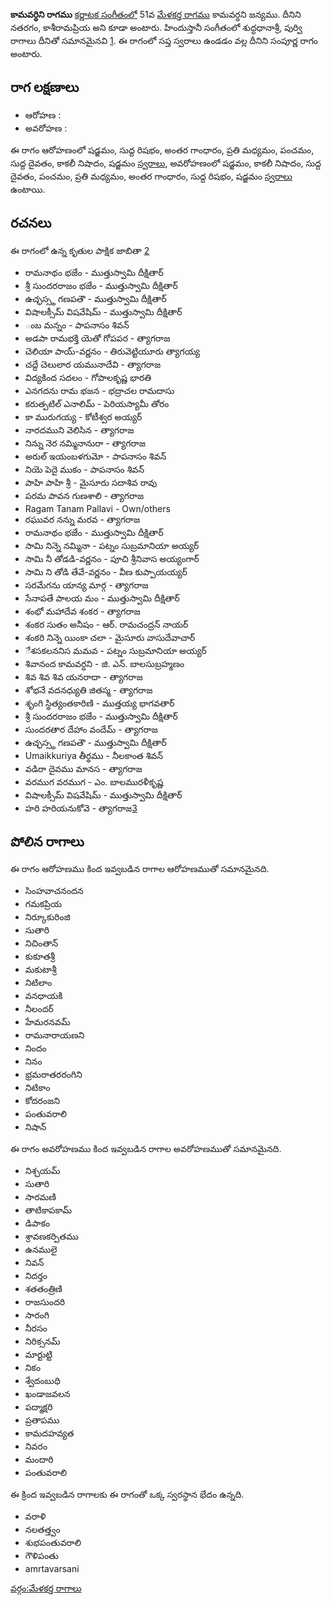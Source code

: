 {{Infobox ragam
	| name          	= కామవర్ధిని
	| synonym	    	= నతరగం, కాశీరామప్రియ
	| mela          	= 
	| chakra        	= 
	| janaka        	= 
	| type          	= సంపూర్ణ
	| arohanam      	= {{svaraC|S|R1|G3|M2|P|D1|N3|S'}} 
	| avarohanam    	= {{svaraC|S'|N3|D1|P|M2|G3|R1|S}}
	| jeeva         	=
	| chhaya        	=
	| nyasa         	=
	| vishesha      	= 
	| equivalent  		= శుద్ధధానాశ్రీ, పుర్వి
}}
{{కర్ణాటక సంగీత రాగాలు}}
'''కామవర్ధిని రాగము''' [[కర్ణాటక సంగీతం]]లో 51వ [[మేళకర్త రాగము]] కామవర్ధని జన్యము. దీనిని నతరగం, కాశీరామప్రియ అని కూడా అంటారు. హిందుస్తానీ సంగీతంలో శుద్ధధానాశ్రీ, పుర్వి రాగాలు దీనితో సమానమైనవి [https://karnatik.com/hcragatable.shtml]. ఈ రాగంలో సప్త స్వరాలు ఉండడం వల్ల దీనిని సంపూర్ణ రాగం అంటారు.


==రాగ లక్షణాలు==


* ఆరోహణ : {{svaraC|S|R1|G3|M2|P|D1|N3|S'}} 
* అవరోహణ : {{svaraC|S'|N3|D1|P|M2|G3|R1|S}}

ఈ రాగం ఆరోహణంలో షడ్జమం, సుద్ద రిషభం, అంతర గాంధారం, ప్రతి మధ్యమం, పంచమం, సుద్ద దైవతం, కాకలీ నిషాదం, షడ్జమం [[స్వరాలు]], అవరోహణంలో షడ్జమం, కాకలీ నిషాదం, సుద్ద దైవతం, పంచమం, ప్రతి మధ్యమం, అంతర గాంధారం, సుద్ద రిషభం, షడ్జమం [[స్వరాలు]] ఉంటాయి.

==రచనలు==
ఈ రాగంలో ఉన్న కృతుల పాక్షిక జాబితా [https://github.com/ssrihari/ragavardhini/blob/master/ragas/kritis.psv]
* రామనాథం భజేం - ముత్తుస్వామి దీక్షితార్
* శ్రీ సుందరరాజం భజేం - ముత్తుస్వామి దీక్షితార్
* ఉచ్ఛస్స్థ గణపతౌ - ముత్తుస్వామి దీక్షితార్
* విషాలక్సీమ్ విషవేషిమ్ - ముత్తుస్వామి దీక్షితార్
* ంబ మన్నం - పాపనాసం శివన్
* అడపా రామభక్తి యెతో గోపపర - త్యాగరాజ
* చెలియా పాయ్-వర్ణనం - తిరువెట్టియూరు త్యాగయ్య
* చద్దే చెలులార యమునాదేవి - త్యాగరాజ
* విద్యకింద సదలం - గోపాలకృష్ణ భారతి
* ఎనగదను రామ భజన - భద్రాచల రామదాసు
* కరుత్పటిల్ ఎనాలిమ్ - పెరియస్యామీ తోరం
* కా మురుగయ్య - కోటీశ్వర అయ్యర్
* నారదముని వెలిసిన - త్యాగరాజ
* నిన్ను నెర నమ్మినానురా - త్యాగరాజ
* అరుల్ ఇయంబళగుమో - పాపనాసం శివన్
* నియె పెదై ముకం - పాపనాసం శివన్
* పాహి పాహి శ్రీ - మైసూరు సదాశివ రావు
* పరమ పావన గుణశాలి - త్యాగరాజ
* Ragam Tanam Pallavi - Own/others
* రఘువర నన్ను మరవ - త్యాగరాజ
* రామనాథం భజేం - ముత్తుస్వామి దీక్షితార్
* సామి నిన్నె నమ్మినా - పట్నం సుబ్రమానియా అయ్యర్
* సామి నీ తోడడి-వర్ణనం - పూచి శ్రీనివాస అయ్యంగార్
* సామి ని తోడి తేవే-వర్ణనం - వీణ కుప్పాయయ్యర్
* సరమేగను యాన్య మార్గ - త్యాగరాజ
* సేనాపతే పాలయ మం - ముత్తుస్వామి దీక్షితార్
* శంభో మహాదేవ శంకర - త్యాగరాజ
* శంకర సుతం అనీషం - ఆర్. రామచంద్రన్ నాయర్
* శంకరి నిన్నె యింకా చలా - మైసూరు వాసుదేవాచార్
* ేశసకలననిస మమవ - పట్నం సుబ్రమానియా అయ్యర్
* శివానంద కామవర్ధని - జి. ఎన్. బాలసుబ్రహ్మణం
* శివ శివ శివ యనరాదా - త్యాగరాజ
* శోభనే వదనధ్యుతి జితస్మ - త్యాగరాజ
* శృంగి స్థిత్యంతకారిణి - ముత్తయ్య భాగవతార్
* శ్రీ సుందరరాజం భజేం - ముత్తుస్వామి దీక్షితార్
* సుందరతార దేహాం వందేమ్ - త్యాగరాజ
* ఉచ్ఛస్స్థ గణపతౌ - ముత్తుస్వామి దీక్షితార్
* Umaikkuriya తీర్థము - నీలకాంత శివన్
* వడిరా దైవము మానస - త్యాగరాజ
* వరముగ వరముగ - ఎం. బాలమురళీకృష్ణ
* విషాలక్సీమ్ విషవేషిమ్ - ముత్తుస్వామి దీక్షితార్
* హరి హరియనుకోవె - త్యాగరాజ[http://www.karnatik.com/c3283.shtml]




==పోలిన రాగాలు==
ఈ రాగం ఆరోహణము కింద ఇవ్వబడిన రాగాల ఆరోహణముతో సమానమైనది.
* సింహవాచనందన
* గమకప్రియ
* నిర్కూకురింజి
* సుతారి
* నిచింతాన్
* కుకూతశ్రీ
* మకుటాశ్రీ
* నిటిలాం
* వనధాయకి
* నీలందర్
* హేమరనవమ్
* రామనారాయణని
* నిందం
* నినం
* భ్రమరాతరరంగిని
* నిటికాం
* కోదరంజని
* పంతువరాలి
* నిషాన్

ఈ రాగం అవరోహణము కింద ఇవ్వబడిన రాగాల అవరోహణముతో సమానమైనది.
* నిశ్చయమ్
* సుతారి
* సారమణి
* తాటికాపకామ్
* డిపాకం
* శ్రావణకర్పితము
* ఉనములై
* నివన్
* నిదర్తం
* శతతంత్రిణి
* రాజసుందరి
* సారంగి
* నీరసం
* నిరిక్సనమ్
* మార్టుట్టి
* నికం
* శ్వేదంబుధి
* ఖండాజవలన
* పద్మాక్షరి
* ప్రతాపము
* కామదహవ్యత
* నివరం
* మందారి
* పంతువరాలి

ఈ క్రింద ఇవ్వబడిన రాగాలకు ఈ రాగంతో ఒక్క స్వరస్థాన భేదం ఉన్నది.
* వరాళి
* నలతత్త్వం
* శుభపంతువరాలి
* గౌళిపంతు
* amrtavarsani



[[వర్గం:మేళకర్త రాగాలు]]
